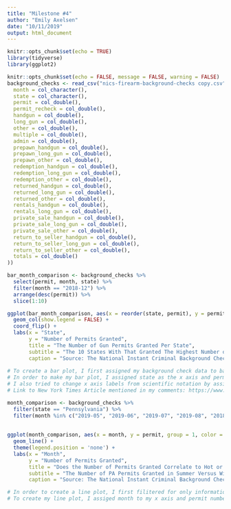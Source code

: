 ```yaml
---
title: "Milestone #4"
author: "Emily Axelsen"
date: "10/11/2019"
output: html_document
---
```


```r
knitr::opts_chunk$set(echo = TRUE)
library(tidyverse)
library(ggplot2)
```

```r
knitr::opts_chunk$set(echo = FALSE, message = FALSE, warning = FALSE)
background_checks <- read_csv("nics-firearm-background-checks copy.csv", col_types = cols(
  month = col_character(),
  state = col_character(),
  permit = col_double(),
  permit_recheck = col_double(),
  handgun = col_double(),
  long_gun = col_double(),
  other = col_double(),
  multiple = col_double(),
  admin = col_double(),
  prepawn_handgun = col_double(),
  prepawn_long_gun = col_double(),
  prepawn_other = col_double(),
  redemption_handgun = col_double(),
  redemption_long_gun = col_double(),
  redemption_other = col_double(),
  returned_handgun = col_double(),
  returned_long_gun = col_double(),
  returned_other = col_double(),
  rentals_handgun = col_double(),
  rentals_long_gun = col_double(),
  private_sale_handgun = col_double(),
  private_sale_long_gun = col_double(),
  private_sale_other = col_double(),
  return_to_seller_handgun = col_double(),
  return_to_seller_long_gun = col_double(),
  return_to_seller_other = col_double(),
  totals = col_double()
))
```


```r
bar_month_comparison <- background_checks %>%
  select(permit, month, state) %>%
  filter(month == "2018-12") %>%
  arrange(desc(permit)) %>%
  slice(1:10)

ggplot(bar_month_comparison, aes(x = reorder(state, permit), y = permit, fill = state)) +
  geom_col(show.legend = FALSE) +
  coord_flip() +
  labs(x = "State", 
       y = "Number of Permits Granted",
       title = "The Number of Gun Permits Granted Per State",
       subtitle = "The 10 States With That Granted The Highest Number of Permits",
       caption = "Source: The National Instant Criminal Background Check System")
  
# To create a bar plot, I first assigned my background check data to bar_month_comparison and selected for permit number, month, and state as those are the variables I am interested in working with. Then, I filtered to only get information from December, 2018 by setting month equal to "2018-12." When researching information about gun violence, I came across a New York Times Article called "A Rise In Murder? Let's Talk About The Weather" which correlates hot weather to increased gun violence. I therefore chose to focus on December, 2018 specifically in order to potentially compare this graph to a graph that shows the number of permits issued in a summer month. Next, I arranged by descending in order to get the states that issues the most permits first. I used the slice function to only get the ten states that issues the highest number of permits in December, 2018.
# In order to make my bar plot, I assigned state as the x axis and permit as the y axis before flipping the coordinates using the function coord_flip(). I flipped the coordinates so that the reader can read the state names easier. I also used the labs function in order to add labels to my x and y axis, a title, subtitle, and caption. 
# I also tried to change x axis labels from scientific notation by assigning format(scientific = FALSE) to point then adding the scale_x_continuous function to ggplot with labels equal to point within the scale_x_continuous function. However, this method did not work.
# Link to New York Times Article mentioned in my comments: https://www.nytimes.com/2018/09/21/upshot/a-rise-in-murder-lets-talk-about-the-weather.html

```

```r
month_comparison <- background_checks %>%
  filter(state == "Pennsylvania") %>%
  filter(month %in% c("2019-05", "2019-06", "2019-07", "2019-08", "2018-12", "2019-01", "2019-02", "2019-03")) 
  
  
ggplot(month_comparison, aes(x = month, y = permit, group = 1, color = factor(month))) +
  geom_line() +
  theme(legend.position = 'none') +
  labs(x = "Month", 
       y = "Number of Permits Granted",
       title = "Does the Number of Permits Granted Correlate to Hot or Cold Months?",
       subtitle = "The Number of PA Permits Granted in Summer Versus Winter Months",
       caption = "Source: The National Instant Criminal Background Check System")

# In order to create a line plot, I first filitered for only information about Pennslyvania. I also chose to select the summer months of May, June, July, and August as well as the winter months of December, January, February, and March in order to get a better idea of whether or not hot weather correlates to increased gun violence. The number of permits issued in a state often correlates to the number of guns sold in a certain state which can be an important indicator of gun violence. 
# To create my line plot, I assiged month to my x axis and permit number to my y axis. By setting color equal to factor(month) I was able to create different colors for the different months on my line plot. I also removed the legend using theme(legend.position = 'none') and used the labs function to add a title, subtitle, and titles for my x and y axes. 

```


